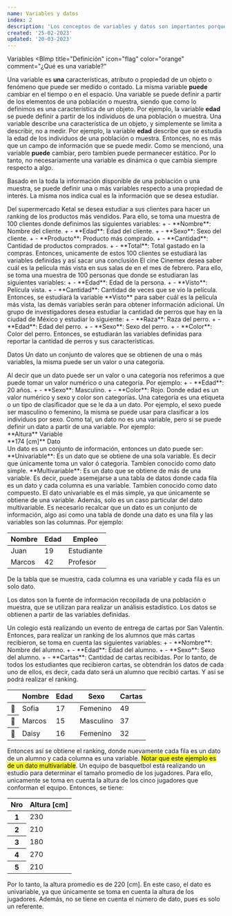 ```yaml
---
name: Variables y datos
index: 2
description: 'Los conceptos de variables y datos son importantes porque permiten a los investigadores interpretar los resultados del análisis de datos. La comprensión de los conceptos de variables y datos les permite a los investigadores identificar patrones, relaciones y tendencias en los datos y sacar conclusiones precisas y confiables.'
created: '25-02-2023'
updated: '20-03-2023'
---
```


<SectionID id="Variables">Variables</SectionID>
<BImp
  title="Definición"
  icon="flag"
  color="orange"
  comment="¿Qué es una variable?"
>
  Una variable es **una** características, atributo o propiedad de un objeto o
  fenómeno que puede ser medido o contado. La misma variable **puede** cambiar
  en el tiempo o en el espacio.
</BImp>
<BComment type="note">
  Una variable se puede definir a partir de los elementos de una población o
  muestra, siendo que como lo definimos es una característica de un objeto. Por
  ejemplo, la variable **edad** se puede definir a partir de los individuos de
  una población o muestra.
</BComment>
<BComment type="warn">
  Una variable describe una característica de un objeto, y simplemente se limita
  a describir, no a medir. Por ejemplo, la variable **edad** describe que se
  estudia la edad de los individuos de una población o muestra. Entonces, no es
  más que un campo de información que se puede medir.
</BComment>
<BComment type="warn">
  Como se mencionó, una variable **puede** cambiar, pero tambíen puede
  permanecer estático. Por lo tanto, no necesariamente una variable es dinámica
  o que cambia siempre respecto a algo.
</BComment>

Basado en la toda la información disponible de una población o una muestra, se
puede definir una o más variables respecto a una propiedad de interés. La misma
nos indica cual es la información que se desea estudiar.

<BChord title="Ejemplo de variable 🛒" color="yellow" className="mt-3" open>
  Del supermercado Ketal se desea estudiar a sus clientes para hacer un ranking
  de los productos más vendidos. Para ello, se toma una muestra de 100 clientes
  donde definimos las siguientes variables:
  <Balph>
    + - **Nombre**: Nombre del cliente.
    + - **Edad**: Edad del cliente.
    + - **Sexo**: Sexo del cliente.
    + - **Producto**: Producto más comprado.
    + - **Cantidad**: Cantidad de productos comprados.
    + - **Total**: Total gastado en la compras.
  </Balph>
  Entonces, unicamente de estos 100
  clientes se estudiará las variables definidas y así sacar una conclusión

</BChord>

<BChord title="Película más vista 🎞🕶">
  El cine Cinemex desea saber cuál es la película más vista en sus salas de en
  el mes de febrero. Para ello, se toma una muestra de 100 personas que donde se
  estudiaran las siguientes variables:
  <Balph>
    + - **Edad**: Edad de la persona.
    + - **Visto**: Película vista.
    + - **Cantidad**: Cantidad de veces que se vio la película.
  </Balph>
  Entonces, se estudiará la variable **Visto** para saber cuál es la película
  más vista, las demás variables serán para obtener información adicional.

</BChord>

<BChord title="Perros de la ciudad 🦮🐾" color="green" className='mb-3'>
  Un grupo de investigadores desea estudiar la cantidad de perros que hay en la
  ciudad de México y estudiar lo siguiente:
  <Balph>
    + - **Raza**: Raza del perro.
    + - **Edad**: Edad del perro.
    + - **Sexo**: Sexo del perro.
    + - **Color**: Color del perro.
  </Balph>
  Entonces, se estudiarán las variables definidas para reportar la cantidad de perros
  y sus características.

</BChord>

<SectionID id="datos">Datos</SectionID>
<BImp title="Definición" icon="flag" color="orange" comment="¿Qué es un dato?">
  Un dato un conjunto de valores que se obtienen de una o más variables, la
  misma puede ser un valor o una categoría.
</BImp>

<BComment type="note">
  Al decir que un dato puede ser un valor o una categoría nos referimos a que
  puede tomar un valor numérico o una categoría. Por ejemplo:
  <Balph>
    + - **Edad**: 20 años.
    + - **Sexo**: Masculino.
    + - **Color**: Rojo.
  </Balph>
  Donde edad es un valor numérico y sexo y color son categorías.

</BComment>
<BComment>
  Una categoría es una etiqueta o un tipo de clasificador que se le da a un
  dato. Por ejemplo, el sexo puede ser masculino o femenino, la misma se puede
  usar para clasificar a los individuos por sexo.
</BComment>
<BComment type="warn">
  Como tal, un dato no es una variable, pero si se puede definir un dato a
  partir de una variable. Por ejemplo:
  <Balph className="grid grid-cols-2">
    <div>
      **Altura**
      <LComment>Variable</LComment>
    </div>
    <div>
      **174 [cm]**
      <LComment>Dato</LComment>
    </div>
  </Balph>
</BComment>

<BImp title="Tipos de datos" color="purple" icon="at">
  Un dato es un conjunto de información, entonces un dato puede ser:
  <Balph>
    **Univariable**: Es un dato que se obtiene de una sola variable. Es decir
    que únicamente toma un valor ó categoria. Tambíen conocido como dato simple.
  </Balph>
  <Balph>
    **Multivariable**: Es un dato que se obtiene de más de una variable. Es
    decir, puede asemejarse a una tabla de datos donde cada fila es un dato y
    cada columna es una variable. Tambíen conocido como dato compuesto.
  </Balph>
</BImp>

<BComment type="warn">
  El dato univariable es el más simple, ya que únicamente se obtiene de una
  variable. Además, solo es un caso particular del dato multivariable.
</BComment>

<BComment type='note'>
  Es necesario recalcar que un dato es un conjunto de información, algo
  asi como una tabla de donde una dato es una fila y las variables son las
  columnas. Por ejemplo:
  <table className='table table-normal w-full my-3'>
    <thead>
      <tr>
        <th>Nombre</th>
        <th>Edad</th>
        <th>Empleo</th>
      </tr>
    </thead>
    <tbody>
      <tr>
        <td>Juan</td>
        <td>19</td>
        <td>Estudiante</td>
      </tr>
      <tr>
        <td>Marcos</td>
        <td>42</td>
        <td>Profesor</td>
      </tr>
    </tbody>
  </table>
  De la tabla que se muestra, cada columna es una variable y cada fila es un
  solo dato.

</BComment>

Los datos son la fuente de información recopilada de una población o muestra,
que se utilizan para realizar un análisis estadístico. Los datos se obtienen
a partir de las variables definidas.

<BChord title='Ejemplo de dato 💌' className='mt-3' color='red' open>
  Un colegio está realizando un evento de entrega de cartas por San Valentín.
  Entonces, para realizar un ranking de los alumnos que más cartas recibieron,
  se toma en cuenta las siguientes variables:
  <Balph>
    + - **Nombre**: Nombre del alumno.
    + - **Edad**: Edad del alumno.
    + - **Sexo**: Sexo del alumno.
    + - **Cartas**: Cantidad de cartas recibidas.
  </Balph>
  Por lo tanto, de todos los estudiantes que recibieron cartas, se obtendrán
  los datos de cada uno de ellos, es decir, cada dato será un alumno que recibió
  cartas. Y así se podrá realizar el ranking.
  <table className='table table-normal w-full my-3'>
    <thead>
      <tr>
        <th/>
        <th>Nombre</th>
        <th>Edad</th>
        <th>Sexo</th>
        <th>Cartas</th>
      </tr>
    </thead>
    <tbody>
      <tr>
        <th>🥇</th>
        <td>Sofia</td>
        <td>17</td>
        <td>Femenino</td>
        <td>49</td>
      </tr>
      <tr>
        <th>🥈</th>
        <td>Marcos</td>
        <td>15</td>
        <td>Masculino</td>
        <td>37</td>
      </tr>
      <tr>
        <th>🥉</th>
        <td>Daisy</td>
        <td>16</td>
        <td>Femenino</td>
        <td>32</td>
      </tr>
    </tbody>
  </table>
  Entonces así se obtiene el ranking, donde nuevamente cada fila es un dato
  de un alumno y cada columna es una variable.
  <mark>Notar que este ejemplo es de un dato multivariable</mark>.

</BChord>

<BChord title="El tamaño promedio 🏀">
  Un equipo de basquetbol está realizando un estudio para determinar el tamaño
  promedio de los jugadores. Para ello, unicamente se toma en cuenta la altura
  de los cinco jugadores que conforman el equipo. Entonces, se tiene:
  <div className="flex justify-center">
    <table className="table table-normal my-3">
      <thead>
        <tr>
          <th>Nro</th>
          <th>Altura [cm]</th>
        </tr>
      </thead>
      <tbody>
        <tr>
          <th>1</th>
          <td>230</td>
        </tr>
        <tr>
          <th>2</th>
          <td>210</td>
        </tr>
        <tr>
          <th>3</th>
          <td>180</td>
        </tr>
        <tr>
          <th>4</th>
          <td>270</td>
        </tr>
        <tr>
          <th>5</th>
          <td>210</td>
        </tr>
      </tbody>
    </table>
  </div>
  Por lo tanto, la altura promedio es de 220 [cm]. En este caso, el dato es
  univariable, ya que únicamente se toma en cuenta la altura de los jugadores.
  Además, no se tiene en cuenta el número de dato, pues es solo un referente.
</BChord>
